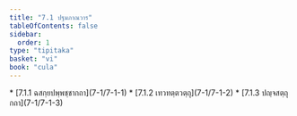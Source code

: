 ```yaml
---
title: "7.1 ปฐมภาณวาร"
tableOfContents: false
sidebar:
  order: 1
type: "tipitaka"
basket: "vi"
book: "cula"
---
```



<DynamicBreadcrumb />



<TableOfContents book="cula" section="7.1">
* [7.1.1 ฉสกฺยปพฺพชฺชากถา](7-1/7-1-1)
* [7.1.2 เทวทตฺตวตฺถุ](7-1/7-1-2)
* [7.1.3 ปญฺจสตฺถุกถา](7-1/7-1-3)
</TableOfContents>